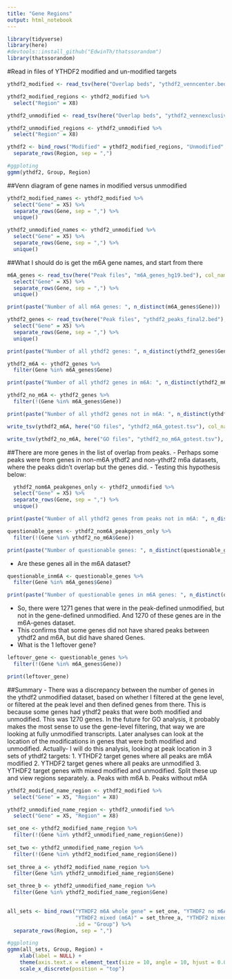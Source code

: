 ```yaml
---
title: "Gene Regions"
output: html_notebook
---
```




```r
library(tidyverse)
library(here)
#devtools::install_github("EdwinTh/thatssorandom")
library(thatssorandom)

```

#Read in files of YTHDF2 modified and un-modified targets


```r
ythdf2_modified <- read_tsv(here("Overlap beds", "ythdf2_venncenter.bed"), col_names = FALSE)

ythdf2_modified_regions <- ythdf2_modified %>%
  select("Region" = X8)

ythdf2_unmodified <- read_tsv(here("Overlap beds", "ythdf2_vennexclusive.bed"), col_names = FALSE)

ythdf2_unmodified_regions <- ythdf2_unmodified %>%
  select("Region" = X8)

ythdf2 <- bind_rows("Modified" = ythdf2_modified_regions, "Unmodified" = ythdf2_unmodified_regions, .id = "Group") %>%
  separate_rows(Region, sep = ",")

#ggploting
ggmm(ythdf2, Group, Region)
```


##Venn diagram of gene names in modified versus unmodified

```r
ythdf2_modified_names <- ythdf2_modified %>%
  select("Gene" = X5) %>%
  separate_rows(Gene, sep = ",") %>%
  unique()

ythdf2_unmodified_names <- ythdf2_unmodified %>%
  select("Gene" = X5) %>%
  separate_rows(Gene, sep = ",") %>%
  unique()
```

##What I should do is get the m6A gene names, and start from there

```r
m6A_genes <- read_tsv(here("Peak files", "m6A_genes_hg19.bed"), col_names = FALSE, skip = 2) %>%
  select("Gene" = X5) %>%
  separate_rows(Gene, sep = ",") %>%
  unique()

print(paste("Number of all m6A genes: ", n_distinct(m6A_genes$Gene)))

ythdf2_genes <- read_tsv(here("Peak files", "ythdf2_peaks_final2.bed"), col_names = FALSE, skip = 2) %>%
  select("Gene" = X5) %>%
  separate_rows(Gene, sep = ",") %>%
  unique()

print(paste("Number of all ythdf2 genes: ", n_distinct(ythdf2_genes$Gene)))

ythdf2_m6A <- ythdf2_genes %>%
  filter(Gene %in% m6A_genes$Gene)

print(paste("Number of all ythdf2 genes in m6A: ", n_distinct(ythdf2_m6A$Gene)))

ythdf2_no_m6A <- ythdf2_genes %>%
  filter(!(Gene %in% m6A_genes$Gene))

print(paste("Number of all ythdf2 genes not in m6A: ", n_distinct(ythdf2_no_m6A$Gene)))

write_tsv(ythdf2_m6A, here("GO files", "ythdf2_m6A_gotest.tsv"), col_names = FALSE)

write_tsv(ythdf2_no_m6A, here("GO files", "ythdf2_no_m6A_gotest.tsv"), col_names = FALSE)
```


##There are more genes in the list of overlap from peaks.
  - Perhaps some peaks were from genes in non-m6A ythdf2 and non-ythdf2 m6a datasets, where the peaks didn't overlap but the genes did.
  - Testing this hypothesis below:
```r
  ythdf2_nom6A_peakgenes_only <- ythdf2_unmodified %>%
  select("Gene" = X5) %>%
  separate_rows(Gene, sep = ",") %>%
  unique()

print(paste("Number of all ythdf2 genes from peaks not in m6A: ", n_distinct(ythdf2_nom6A_peakgenes_only$Gene)))

questionable_genes <- ythdf2_nom6A_peakgenes_only %>%
  filter(!(Gene %in% ythdf2_no_m6A$Gene))

print(paste("Number of questionable genes: ", n_distinct(questionable_genes$Gene)))
```
  - Are these genes all in the m6A dataset?
  
```r
questionable_inm6A <- questionable_genes %>%
  filter(Gene %in% m6A_genes$Gene)

print(paste("Number of questionable genes in m6A genes: ", n_distinct(questionable_inm6A$Gene)))
```
  - So, there were 1271 genes that were in the peak-defined unmodified, but not in the gene-defined unmodified. And 1270 of these genes are in the m6A-genes dataset.
  - This confirms that some genes did not have shared peaks between ythdf2 and m6A, but did have shared Genes. 
  - What is the 1 leftover gene?
  
```r
leftover_gene <- questionable_genes %>%
  filter(!(Gene %in% m6A_genes$Gene))

print(leftover_gene)
```
  ##Summary
    - There was a discrepancy between the number of genes in the ythdf2 unmodified dataset, based on whether I filtered at the gene level, or filtered at the peak level and then defined genes from there. This is because some genes had ythdf2 peaks that were both modified and unmodified. This was 1270 genes. In the future for GO analysis, it probably makes the most sense to use the gene-level filtering, that way we are looking at fully unmodified transcripts. Later analyses can look at the location of the modifications in genes that were both modified and unmodified. Actually- I will do this analysis, looking at peak location in 3 sets of ythdf2 targets:
      1. YTHDF2 target genes where all peaks are m6A modified
      2. YTHDF2 target genes where all peaks are unmodified
      3. YTHDF2 target genes with mixed modified and unmodified. Split these up and view regions separately.
          a. Peaks with m6A
          b. Peaks without m6A
```r
ythdf2_modified_name_region <- ythdf2_modified %>%
  select("Gene" = X5, "Region" = X8)

ythdf2_unmodified_name_region <- ythdf2_unmodified %>%
  select("Gene" = X5, "Region" = X8)

set_one <- ythdf2_modified_name_region %>%
  filter(!(Gene %in% ythdf2_unmodified_name_region$Gene))
  
set_two <- ythdf2_unmodified_name_region %>%
  filter(!(Gene %in% ythdf2_modified_name_region$Gene))
  
set_three_a <- ythdf2_modified_name_region %>%
  filter(Gene %in% ythdf2_unmodified_name_region$Gene)

set_three_b <- ythdf2_unmodified_name_region %>%
  filter(Gene %in% ythdf2_modified_name_region$Gene)
  

all_sets <- bind_rows("YTHDF2 m6A whole gene" = set_one, "YTHDF2 no m6A whole gene" = set_two,
                      "YTHDF2 mixed (m6A)" = set_three_a, "YTHDF2 mixed (no m6A)" = set_three_b,
                      .id = "Group") %>%
  separate_rows(Region, sep = ",")

#ggploting
ggmm(all_sets, Group, Region) +
    xlab(label = NULL) +
    theme(axis.text.x = element_text(size = 10, angle = 10, hjust = 0.001)) +
    scale_x_discrete(position = "top") 
  
```

      



























